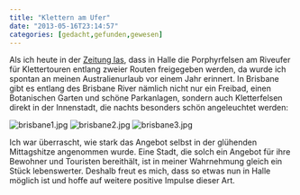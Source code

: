```yaml
---
title: "Klettern am Ufer"
date: "2013-05-16T23:14:57"
categories: [gedacht,gefunden,gewesen]
---
```


Als ich heute in der [Zeitung las](http://www.mz-web.de/halle-saalekreis/deutscher-alpenverein-wackelige-kletterpartie-am-riveufer,20640778,22781592.html), dass in Halle die Porphyrfelsen am Riveufer für Klettertouren entlang zweier Routen freigegeben werden, da wurde ich spontan an meinen Australienurlaub vor einem Jahr erinnert. In Brisbane gibt es entlang des Brisbane River nämlich nicht nur ein Freibad, einen Botanischen Garten und schöne Parkanlagen, sondern auch Kletterfelsen direkt in der Innenstadt, die nachts besonders schön angeleuchtet werden:

![brisbane1.jpg](brisbane1.jpg)
![brisbane2.jpg](brisbane2.jpg)
![brisbane3.jpg](brisbane3.jpg)

Ich war überrascht, wie stark das Angebot selbst in der glühenden Mittagshitze angenommen wurde. Eine Stadt, die solch ein Angebot für ihre Bewohner und Touristen bereithält, ist in meiner Wahrnehmung gleich ein Stück lebenswerter. Deshalb freut es mich, dass so etwas nun in Halle möglich ist und hoffe auf weitere positive Impulse dieser Art.
